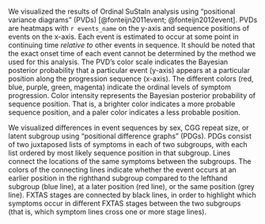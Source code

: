 We visualized the results of Ordinal SuStaIn analysis
using "positional variance diagrams" (PVDs) 
[@fonteijn2011event; @fonteijn2012event].
PVDs are heatmaps with `r events_name` on the y-axis
and sequence positions of events on the x-axis.
Each event is estimated to occur at some point in continuing time
*relative to* other events in sequence.
It should be noted that the exact onset time of each event
cannot be determined by the method we used for this analysis.
The PVD's color scale indicates the Bayesian posterior probability that
a particular event (y-axis)
appears at a particular position along the progression sequence (x-axis).
The different colors (red, blue, purple, green, magenta)
indicate the ordinal levels of symptom progression.
Color intensity represents the Bayesian posterior probability 
of sequence position.
That is, a brighter color indicates a more probable sequence position,
and a paler color indicates a less probable position.

We visualized differences in event sequences by 
sex, 
CGG repeat size, or 
latent subgroup 
using “positional difference graphs” (PDGs). 
PDGs consist of two juxtaposed lists of symptoms in each of two subgroups, 
with each list ordered by most likely sequence position in that subgroup. 
Lines connect the locations of the same symptoms between the subgroups. 
The colors of the connecting lines indicate whether the event occurs at 
an earlier position in the righthand subgroup compared to the lefthand subgroup 
(blue line), 
at a later position (red line), 
or the same position (grey line). 
FXTAS stages are connected by black lines, 
in order to highlight which symptoms occur in different FXTAS stages 
between the two subgroups 
(that is, which symptom lines cross one or more stage lines).
